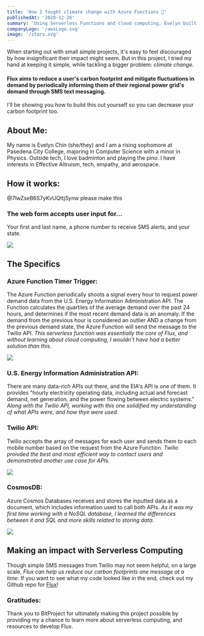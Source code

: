 ```yaml
---
title: 'How I fought climate change with Azure Functions 🌳'
publishedAt: '2020-12-26'
summary: 'Using Serverless Functions and cloud computing, Evelyn built an application that helps reduce your personal carbon footprint by alerting users of regional power grid demand.'
companyLogo: '/awsLogo.svg'
image: '/stars.svg'
---
```


When starting out with small simple projects, it's easy to feel discouraged by how insignificant their impact might seem. But in this project, I tried my hand at keeping it simple, while tackling a bigger problem: *climate change*.

#### Flux aims to reduce a user's carbon footprint and mitigate fluctuations in demand by periodically informing them of their regional power grid's demand through SMS text messaging. 
I'll be showing you how to build this out yourself so you can decrease your carbon footprint too.

## About Me:
My name is Evelyn Chin (she/they) and I am a rising sophomore at Pasedena City College, majoring in Computer Science with a minor in Physics. Outside tech, I love badminton and playing the pino. I have interests in Effective Altruism, tech, empathy, and aerospace.

## How it works:
@7lwZseB6S7yKvUQttjSynw please make this

### The web form accepts user input for...
Your first and last name, a phone number to receive SMS alerts, and your state.

![](https://i.imgur.com/wPUJN0b.jpg)

## The Specifics
### **Azure Function Timer Trigger:** 
The Azure Function periodically shoots a signal every hour to request power demand data from the U.S. Energy Information Administration API. The Function calculates the quartiles of the average demand over the past 24 hours, and determines if the most recent demand data is an anomaly. If the demand from the previous hour is considered an outlier AND a change from the previous demand state, the Azure Function will send the message to the Twilio API.
*This serverless function was essentially the core of Flux, and without learning about cloud computing, I wouldn't have had a better solution than this.*

![](https://i.imgur.com/3mkWoyp.png)

### **U.S. Energy Information Administration API:** 
There are many data-rich APIs out there, and the EIA's API is one of them. It provides "hourly electricity operating data, including actual and forecast demand, net generation, and the power flowing between electric systems." *Along with the Twilio API, working with this one solidified my understanding of what APIs were, and how thye were used.*

### **Twilio API:** 
Twilio accepts the array of messages for each user and sends them to each mobile number based on the request from the Azure Function. *Twilio proivded the best and most efficient way to contact users and demonstrated another use case for APIs.*

![](https://i.imgur.com/oW3fEIh.png)

### **CosmosDB:** 
Azure Cosmos Databases receives and stores the inputted data as a document, which includes information used to call both APIs. *As it was my first time working with a NoSQL database, I learned the differences between it and SQL and more skills related to storing data.*

![](https://i.imgur.com/HFcQij7.png)

## Making an impact with Serverless Computing
Though simple SMS messages from Twilio may not seem helpful, on a large scale, *Flux can help us reduce our carbon footprints one message at a time*. If you want to see what my code looked like in the end, check out my Github repo for [Flux](https://github.com/thearchitectsnotebook/flux)!

### Gratitudes:
Thank you to BitProject for ultimately making this project possible by providing my a chance to learn more about serverless computing, and resources to develop Flux.